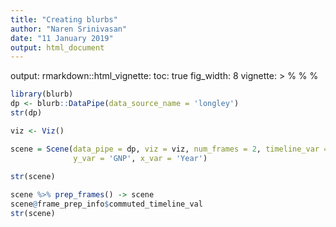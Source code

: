 ```yaml
---
title: "Creating blurbs"
author: "Naren Srinivasan"
date: "11 January 2019"
output: html_document
---
```

output: 
  rmarkdown::html_vignette:
    toc: true
    fig_width: 8
vignette: >
  %\VignetteIndexEntry{Creating blurbs}
  %\VignetteEngine{knitr::rmarkdown}
  %\VignetteEncoding{UTF-8}
  
  
```r
library(blurb)
dp <- blurb::DataPipe(data_source_name = 'longley')
str(dp)
```

```r
viz <- Viz()

scene = Scene(data_pipe = dp, viz = viz, num_frames = 2, timeline_var = 'Year', timeline_var_type = 'numeric',
              y_var = 'GNP', x_var = 'Year')
  
str(scene)

```

```r

scene %>% prep_frames() -> scene
scene@frame_prep_info$commuted_timeline_val
str(scene)
```
```r

```

